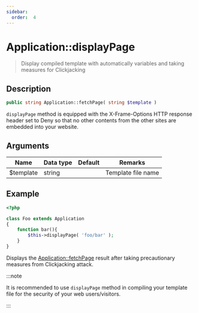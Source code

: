 ```yaml
---
sidebar:
  order:  4
---
```


# Application::displayPage

> Display compiled template with automatically variables and taking measures for Clickjacking

## Description

```php
public string Application::fetchPage( string $template )
```

`displayPage` method is equipped with the X-Frame-Options HTTP response header set to Deny so that no other contents from the other sites are embedded into your website.

## Arguments

| Name      | Data type | Default | Remarks            |
| --------- | --------- | ------- | ------------------ |
| $template | string    |         | Template file name |

## Example

```php title="code/application/Foo.php"
<?php

class Foo extends Application
{
    function bar(){
        $this->displayPage( 'foo/bar' );
    }
}
```

Displays the [Application::fetchPage](/docs/fegg/basic/templates/methods/fetchpage) result after taking precautionary measures from Clickjacking attack.

:::note

It is recommended to use `displayPage` method in compiling your template file for the security of your web users/visitors.

:::

